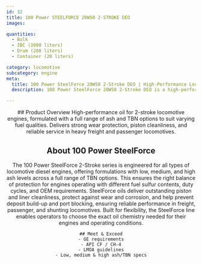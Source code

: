 ```yaml
---
id: 32
title: 100 Power STEELFORCE 20W50 2-STROKE DEO
images:

quantities:
  - Bulk
  - IBC (1000 liters)
  - Drum (208 liters)
  - Container (20 liters)

category: locomotive
subcategory: engine
meta:
  title: 100 Power SteelForce 20W50 2-Stroke DEO | High-Performance Locomotive Engine Oil
  description: 100 Power SteelForce 20W50 2-Stroke DEO is a high-performance engine oil formulated for 2-stroke locomotive engines. Available in multiple ash and TBN levels to match varying fuel qualities, it provides excellent wear protection, superior piston cleanliness, and reliable performance in demanding freight and passenger locomotive operations. Meets GE requirements, API CF / CH-4, and LMOA guidelines.

---
```


<Header>
    ## Product Overview
   High-performance oil for 2-stroke locomotive engines, formulated
with a full range of ash and TBN options to suit varying fuel
qualities. Delivers strong wear protection, piston cleanliness, and
reliable service in heavy freight and passenger locomotives.

  ## About 100 Power SteelForce
  The 100 Power SteelForce 2-Stroke series is engineered for all types of locomotive diesel engines, offering formulations with low, medium, and high ash levels across a full range of TBN options. This ensures the right balance of protection for engines operating with different fuel sulfur contents, duty cycles, and OEM requirements. SteelForce oils deliver outstanding piston and liner cleanliness, protect against wear and corrosion, and help prevent deposit build-up and port blocking, ensuring reliable performance in freight, passenger, and shunting locomotives. Built for flexibility, the SteelForce line enables operators to choose the exact oil chemistry needed for their engines and operating conditions.

    ## Meet & Exceed
    - GE requirements
    - API CF / CH-4
    - LMOA guidelines
    - Low, medium & high ash/TBN specs

</Header>

